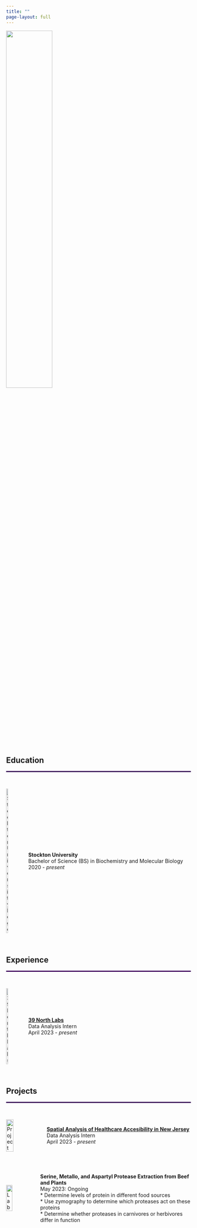 ```yaml
---
title: ""
page-layout: full
---
```

![](images/Headshot.jpg){width=50%}

## **Education**

::: {style="background-color: #3a0358; height: 3px;"}
:::

&nbsp;

<div style="display: flex; align-items: center;">
  <img src="images/stockton.png" alt="Stockton University Logo" width="10%">
  <div>
<p style="margin-left: 10px;"><strong>Stockton University</strong><br>
 Bachelor of Science (BS) in Biochemistry and Molecular Biology<br>
 2020 - *present*</p>
  </div>
</div>

&nbsp;

## **Experience**

::: {style="background-color: #3a0358; height: 3px;"}
:::

&nbsp;


<div style="display: flex; align-items: center;">
  <img src="images/39n.png" alt="39 North Labs" width="10%">
  <div>
<p style="margin-left: 10px;"><strong>[39 North Labs](https://39n.io)</strong><br>
 Data Analysis Intern <br>
 April 2023 - *present*</p>
  </div>
</div>

&nbsp;

## **Projects**

::: {style="background-color: #3a0358; height: 3px;"}
:::

&nbsp;


<div style="display: flex; align-items: center;">
  <img src="images/project.png" alt="Project" width="20%">
  <div>
<p style="margin-left: 10px;"><strong>[Spatial Analysis of Healthcare Accesibility in New Jersey](https://39n.io/posts/spatial-analysis-nj-healthcare-accessibility/)</strong><br>
 Data Analysis Intern <br>
 April 2023 - *present*</p>
  </div>
</div>

&nbsp;

<div style="display: flex; align-items: center;">
  <img src="images/lab.png" alt="Lab" width="20%">
  <div>
<p style="margin-left: 10px;">
      <strong>Serine, Metallo, and Aspartyl Protease Extraction from Beef and Plants</strong><br>
      May 2023: Ongoing<br>
      * Determine levels of protein in different food sources<br>
      * Use zymography to determine which proteases act on these proteins<br>
      * Determine whether proteases in carnivores or herbivores differ in function</p>
  </div>
</div>







